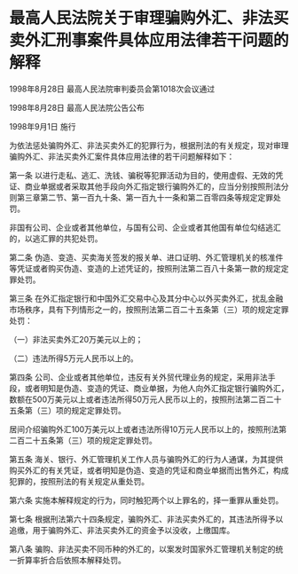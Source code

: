 # 最高人民法院关于审理骗购外汇、非法买卖外汇刑事案件具体应用法律若干问题的解释

1998年8月28日 最高人民法院审判委员会第1018次会议通过

1998年8月28日 最高人民法院公告公布

1998年9月1日 施行

  

为依法惩处骗购外汇、非法买卖外汇的犯罪行为，根据刑法的有关规定，现对审理骗购外汇、非法买卖外汇案件具体应用法律的若干问题解释如下：

第一条 以进行走私、逃汇、洗钱、骗税等犯罪活动为目的，使用虚假、无效的凭证、商业单据或者采取其他手段向外汇指定银行骗购外汇的，应当分别按照刑法分则第三章第二节、第一百九十条、第一百九十一条和第二百零四条等规定定罪处罚。

非国有公司、企业或者其他单位，与国有公司、企业或者其他国有单位勾结逃汇的，以逃汇罪的共犯处罚。

第二条 伪造、变造、买卖海关签发的报关单、进口证明、外汇管理机关的核准件等凭证或者购买伪造、变造的上述凭证的，按照刑法第二百八十条第一款的规定定罪处罚。

第三条 在外汇指定银行和中国外汇交易中心及其分中心以外买卖外汇，扰乱金融市场秩序，具有下列情形之一的，按照刑法第二百二十五条第（三）项的规定定罪处罚：

（一）非法买卖外汇20万美元以上的；

（二）违法所得5万元人民币以上的。

第四条 公司、企业或者其他单位，违反有关外贸代理业务的规定，采用非法手段，或者明知是伪造、变造的凭证、商业单据，为他人向外汇指定银行骗购外汇，数额在500万美元以上或者违法所得50万元人民币以上的，按照刑法第二百二十五条第（三）项的规定定罪处罚。

居间介绍骗购外汇100万美元以上或者违法所得10万元人民币以上的，按照刑法第二百二十五条第（三）项的规定定罪处罚。

第五条 海关、银行、外汇管理机关工作人员与骗购外汇的行为人通谋，为其提供购买外汇的有关凭证，或者明知是伪造、变造的凭证和商业单据而出售外汇，构成犯罪的，按照刑法的有关规定从重处罚。

第六条 实施本解释规定的行为，同时触犯两个以上罪名的，择一重罪从重处罚。

第七条 根据刑法第六十四条规定，骗购外汇、非法买卖外汇的，其违法所得予以追缴，用于骗购外汇、非法买卖外汇的资金予以没收，上缴国库。

第八条 骗购、非法买卖不同币种的外汇的，以案发时国家外汇管理机关制定的统一折算率折合后依照本解释处罚。
